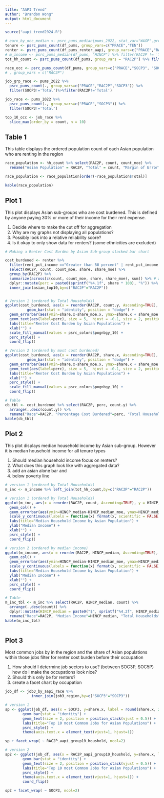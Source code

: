 ```yaml
---
title: "AAPI Trend"
author: "Brandon Wong"
output: html_document
---
```


```r
source("aapi_trend2024.R")
```


```r

# earn_by_occ_median <- psrc_pums_median(pums_2022, stat_var="WAGP",group_vars= c('SOCP3'))%>%filter(COUNTY=='Region')
tenure <- psrc_pums_count(df_pums, group_vars=c("PRACE","TEN"))
renter <- psrc_pums_count(df_pums_renter_aapi, group_vars=c("PRACE","RAC2P_aapi_group10","rent_pct_income"), rr=TRUE)
# m_income <- psrc_pums_median(df_pums, "HINCP") %>% filter(RAC2P != 'Total')
tot_hh_count <- psrc_pums_count(df_pums, group_vars = "RAC2P") %>% filter(RAC2P != 'Total')

race_occ <- psrc_pums_count(df_pums, group_vars=c("PRACE","SOCP3", "SOCP5")) %>% filter(SOCP3!='Total')
# , group_vars = c("RAC2P")

job_grp_race <- pums_2022 %>%
  psrc_pums_count(., group_vars=c("PRACE","RAC2P","SOCP3")) %>%
  filter(SOCP3!='Total')%>%filter(RAC2P!='Total')

job_race <- pums_2022 %>%
  psrc_pums_count(., group_vars=c("PRACE","SOCP3")) %>%
  filter(SOCP3!='Total')

top_10_occ <- job_race %>%
  slice_max(order_by = count, n = 10)

```


## Table 1
This table displays the ordered population count of each Asian population who are renting in the region

```r

race_population <- hh_count %>% select(RAC2P, count, count_moe) %>%
  rename("Asian Population" = RAC2P, "Total" = count, "Margin of Error" = count_moe)

race_population <- race_population[order(-race_population$Total)]

kable(race_population)
```


## Plot 1

This plot displays Asian sub-groups who are cost burdened. This is defined by anyone paying 30% or more of their income for their rent expense.

1. Decide where to make the cut off for aggregation
2. Why are my graphs not displaying all populations?
3. Possibly look into a relative reliability score?
4. Is it okay to only show data for renters? (some ethnicities are excluded)

```r
# Making a Renter Cost Burden by Asian Sub-group stacked bar chart

cost_burdened <- renter %>% 
  filter(rent_pct_income =="Greater than 50 percent" | rent_pct_income =="Between 30 and 50 percent") %>%
  select(RAC2P, count, count_moe, share, share_moe) %>%
  group_by(RAC2P) %>%
  summarize(across(c(count, count_moe, share, share_moe), sum)) %>% # aggregates all numerical values based on race
  dplyr::mutate(perc = paste0(sprintf("%4.1f", share * 100), "%")) %>% # adds a percentage column to the cost burdened share
  inner_join(asian_top10,by=c("RAC2P"="RAC2P"))


# Version 1 (ordered by Total Households)
ggplot(cost_burdened, aes(x = reorder(RAC2P, count.y, Ascending=TRUE), y=share.x, label = round(share.x, 2))) + 
          geom_bar(stat = "identity", position = "dodge") +
  geom_errorbar(aes(ymin=share.x-share_moe.x, ymax=share.x + share_moe.x), position = "dodge") +
  geom_text(aes(label=perc), size = 5,  hjust = -0.1, size = 2, position = position_dodge(width = 1)) +
  labs(title="Renter Cost Burden by Asian Populations") +
  xlab("") +
  scale_fill_manual(values = psrc_colors$pognbgy_10) +
  psrc_style() +
  coord_flip()

# Version 2 (ordered by most cost burdened)
ggplot(cost_burdened, aes(x = reorder(RAC2P, share.x, Ascending=TRUE), y=share.x, label = round(share.x, 2))) + 
          geom_bar(stat = "identity", position = "dodge") +
  geom_errorbar(aes(ymin=share.x-share_moe.x, ymax=share.x + share_moe.x), position = "dodge") +
  geom_text(aes(label=perc), size = 5,  hjust = -0.1, size = 2, position = position_dodge(width = 1)) +
  labs(title="Renter Cost Burden by Asian Populations") +
  xlab("") +
  psrc_style() +
  scale_fill_manual(values = psrc_colors$pognbgy_10) +
  coord_flip()

# Table
cb_tbl <- cost_burdened %>% select(RAC2P, perc, count.y) %>% 
  arrange(.,desc(count.y)) %>% 
  rename("Race"=RAC2P, "Percentage Cost Burdened"=perc, "Total Households"=count.y)
kable(cb_tbl)
```


## Plot 2

This plot displays median household income by Asian sub-group. However it is median household income for all tenure types

1. Should median household income focus on renters?
2. What does this graph look like with aggregated data?
3. add an asian alone bar and 
4. below poverty line 

```r
# version 1 (ordered by Total Households)
m_inc <- m_income %>% left_join(tot_hh_count,by=c("RAC2P"="RAC2P"))

# version 1 (ordered by Total Households)
ggplot(m_inc, aes(x = reorder(RAC2P, count, Ascending=TRUE), y = HINCP_median, fill = RAC2P)) +
  geom_col() +
  geom_errorbar(aes(ymin=HINCP_median-HINCP_median_moe, ymax=HINCP_median + HINCP_median_moe), position = "dodge") +
  scale_y_continuous(labels = function(x) format(x, scientific = FALSE)) +
  labs(title="Median Household Income by Asian Population") +
  ylab("Median Income") +
  xlab("") +
  psrc_style() +
  coord_flip()  

# version 2 (ordered by median income)
ggplot(m_income, aes(x = reorder(RAC2P, HINCP_median, Ascending=TRUE), y = HINCP_median, fill = RAC2P)) +
  geom_col() +
  geom_errorbar(aes(ymin=HINCP_median-HINCP_median_moe, ymax=HINCP_median + HINCP_median_moe), position = "dodge") +
  scale_y_continuous(labels = function(x) format(x, scientific = FALSE)) +
  labs(title="Median Household Income by Asian Population") +
  ylab("Median Income") +
  xlab("") +
  psrc_style() +
  coord_flip()

# Table
m_inc_tbl <- m_inc %>% select(RAC2P, HINCP_median, count) %>%
  arrange(.,desc(count)) %>%
  dplyr::mutate(HINCP_median = paste0("$", sprintf("%4.2f", HINCP_median * 1))) %>%
  rename("Race"=RAC2P, "Median Income"=HINCP_median, "Total Households"=count)
kable(m_inc_tbl)
  
```



## Plot 3
Most common jobs by in the region and the share of Asian populations within those jobs
filter for renter cost burden before their occupation

1. How should I determine job sectors to use? (between SOC3P, SOC5P) how do I make the occupations look nice?
2. Should this only be for renters?
3. create a facet chart by occupation

```r

job_df <- job3_by_aapi_race %>% 
            inner_join(job3_region,by=c("SOCP3"="SOCP3"))

# version 1
sp <- ggplot(job_df, aes(x = SOCP3, y=share.x, label = round(share.x, 2))) + 
        geom_bar(stat = "identity") +
        geom_text(size = 2, position = position_stack(vjust = 0.5)) +
        labs(title="Top 10 most Common Jobs for Asian Populations") +
        psrc_style() +
        theme(axis.text.x = element_text(vjust=1, hjust=1))

sp + facet_wrap( ~ RAC2P_aapi_group10_houshold, ncol=2)

# version 2
sp2 <- ggplot(job_df, aes(x = RAC2P_aapi_group10_houshold, y=share.x, label = round(share.x, 2))) + 
        geom_bar(stat = "identity") +
        geom_text(size = 2, position = position_stack(vjust = 0.5)) +
        labs(title="Top 10 most Common Jobs for Asian Populations") +
        psrc_style() +
        theme(axis.text.x = element_text(vjust=1, hjust=1)) +
        coord_flip()

sp2 + facet_wrap( ~ SOCP3, ncol=2)

```

